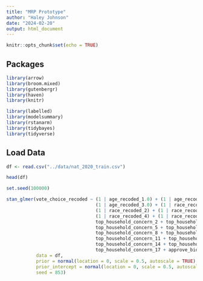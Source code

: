 ```yaml
---
title: "MRP Prototype"
author: "Haley Johnson"
date: "2024-02-20"
output: html_document
---
```


```r
knitr::opts_chunk$set(echo = TRUE)
```

## Packages
```r
library(arrow)
library(broom.mixed)
library(gutenbergr)
library(haven)
library(knitr)

library(labelled)
library(modelsummary)
library(rstanarm)
library(tidybayes)
library(tidyverse)
```

## Load Data

```r
df <- read.csv("../data/nat_2020_train.csv")
```


```r
head(df)
```

```r
set.seed(100000)
```



```r
stan_glmer(vote_choice_recoded ~ (1 | age_recoded_1.0) + (1 | age_recoded_2.0) +
                                 (1 | age_recoded_3.0) + (1 | race_recoded_1)  + 
                                 (1 | race_recoded_2) + (1 | race_recoded_3) + (1 | male) + (1 | latino) + 
                                 (1 | race_recoded_4) + (1 | race_recoded_9) + top_household_concern_1 +  
                                 top_household_concern_2 + top_household_concern_3 + top_household_concern_4 + 
                                 top_household_concern_5 + top_household_concern_6 + top_household_concern_7 + 
                                 top_household_concern_8 + top_household_concern_9 + top_household_concern_10 + 
                                 top_household_concern_11 + top_household_concern_12 + top_household_concern_13 + 
                                 top_household_concern_14 + top_household_concern_15 + top_household_concern_16 + 
                                 top_household_concern_17 + approve_biden + approve_trump,
           data = df, 
           prior = normal(location = 0, scale = 0.5, autoscale = TRUE),
           prior_intercept = normal(location = 0, scale = 0.5, autoscale = TRUE),
           seed = 853)
```

```r
```

